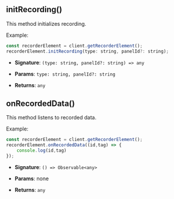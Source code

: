 


## initRecording()
This method initializes recording.

Example:
```jsx
const recorderElement = client.getRecorderElement();
recorderElement.initRecording(type: string, panelId?: string);
```

- **Signature**: `(type: string, panelId?: string) => any`

- **Params**: `type: string, panelId?: string`

- **Returns**: `any`



## onRecordedData()
This method listens to recorded data.

Example:
```jsx
const recorderElement = client.getRecorderElement();
recorderElement.onRecordedData((id,tag) => {
    console.log(id,tag)
});
```

- **Signature**: `() => Observable<any>`

- **Params**: none

- **Returns**: `any`